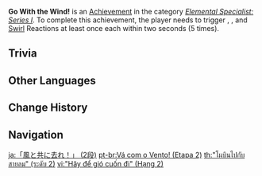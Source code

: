 {{Achievement Infobox
|title        = Go With the Wind!
|id           = 82023
|order id     = 2023
|category     = Elemental Specialist: Series I
|description  = Trigger {{Cryo}}, {{Hydro}}, {{Pyro}} and {{Electro}} [[Swirl]] Reactions at least once each within 2s (×5).
|requirements = 
|primogems    = 10
|tracking     = Tracks the number of times these reactions were triggered within 2 seconds.
|topic        = 
|set          = Go With the Wind!
|tier         = 2
|tiers_total  = 3
}}
'''Go With the Wind!''' is an [[Achievement]] in the category ''[[Elemental Specialist: Series I]]''. To complete this achievement, the player needs to trigger {{Cryo}}, {{Hydro}}, {{Pyro}} and {{Electro}} [[Swirl]] Reactions at least once each within two seconds (5 times).

==Trivia==
{{Transclude|Go With the Wind!|Trivia}}
<!--
==Video Guides==
{{EVT
|video1   = 
|caption1 = 
}}
-->
==Other Languages==
{{Transclude|Go With the Wind!|Other Languages}}

==Change History==
{{Change History|1.0}}
<!--
==References==
{{Reflist}}
-->
==Navigation==
{{Achievement Navbox}}

[[ja:「風と共に去れ！」 (2段)]]
[[pt-br:Vá com o Vento! (Etapa 2)]]
[[th:"โผบินไปกับสายลม" (ระดับ 2)]]
[[vi:"Hãy để gió cuốn đi" (Hạng 2)]]